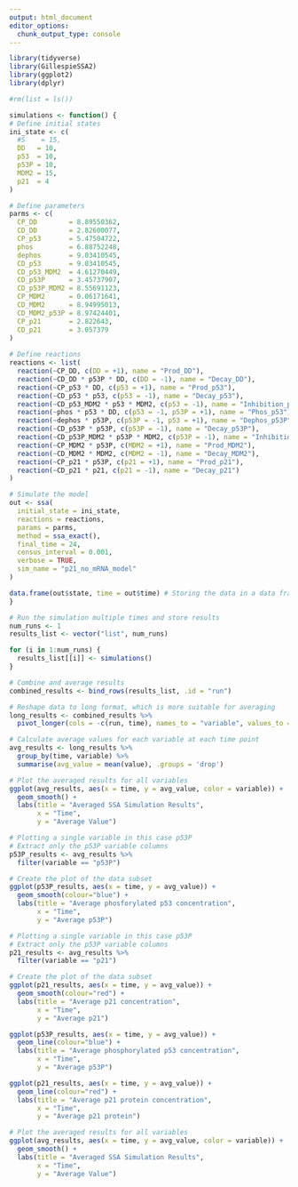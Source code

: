 ```yaml
---
output: html_document
editor_options: 
  chunk_output_type: console
---
```


```r
library(tidyverse)
library(GillespieSSA2)
library(ggplot2)
library(dplyr)

```

```r
#rm(list = ls())

simulations <- function() {
# Define initial states
ini_state <- c(
  #S    = 15, 
  DD   = 10, 
  p53  = 10, 
  p53P = 10,
  MDM2 = 15,
  p21  = 4
)

# Define parameters 
parms <- c(
  CP_DD        = 8.89550362,        
  CD_DD        = 2.82600077, 
  CP_p53       = 5.47504722,
  phos         = 6.88752248, 
  dephos       = 9.03410545, 
  CD_p53       = 9.03410545, 
  CD_p53_MDM2  = 4.61270449,
  CD_p53P      = 3.45737907,
  CD_p53P_MDM2 = 8.55691123,
  CP_MDM2      = 0.06171641,
  CD_MDM2      = 8.94995013,
  CD_MDM2_p53P = 8.97424401,
  CP_p21       = 2.822643,
  CD_p21       = 3.057379
) 
       
# Define reactions
reactions <- list(
  reaction(~CP_DD, c(DD = +1), name = "Prod_DD"),
  reaction(~CD_DD * p53P * DD, c(DD = -1), name = "Decay_DD"),
  reaction(~CP_p53 * DD, c(p53 = +1), name = "Prod_p53"),
  reaction(~CD_p53 * p53, c(p53 = -1), name = "Decay_p53"),
  reaction(~CD_p53_MDM2 * p53 * MDM2, c(p53 = -1), name = "Inhibition_p53_MDM2"),
  reaction(~phos * p53 * DD, c(p53 = -1, p53P = +1), name = "Phos_p53"),
  reaction(~dephos * p53P, c(p53P = -1, p53 = +1), name = "Dephos_p53P"),
  reaction(~CD_p53P * p53P, c(p53P = -1), name = "Decay_p53P"),
  reaction(~CD_p53P_MDM2 * p53P * MDM2, c(p53P = -1), name = "Inhibition_p53P_MDM2"),
  reaction(~CP_MDM2 * p53P, c(MDM2 = +1), name = "Prod_MDM2"),
  reaction(~CD_MDM2 * MDM2, c(MDM2 = -1), name = "Decay_MDM2"),
  reaction(~CP_p21 * p53P, c(p21 = +1), name = "Prod_p21"),
  reaction(~CD_p21 * p21, c(p21 = -1), name = "Decay_p21")
)

# Simulate the model
out <- ssa(
  initial_state = ini_state,
  reactions = reactions,
  params = parms,
  method = ssa_exact(),
  final_time = 24,
  census_interval = 0.001,
  verbose = TRUE,
  sim_name = "p21_no_mRNA_model"
)

data.frame(out$state, time = out$time) # Storing the data in a data frame
}

# Run the simulation multiple times and store results
num_runs <- 1
results_list <- vector("list", num_runs)

for (i in 1:num_runs) {
  results_list[[i]] <- simulations()
}

# Combine and average results
combined_results <- bind_rows(results_list, .id = "run")

# Reshape data to long format, which is more suitable for averaging
long_results <- combined_results %>% 
  pivot_longer(cols = -c(run, time), names_to = "variable", values_to = "value")

# Calculate average values for each variable at each time point
avg_results <- long_results %>%
  group_by(time, variable) %>%
  summarise(avg_value = mean(value), .groups = 'drop')

# Plot the averaged results for all variables
ggplot(avg_results, aes(x = time, y = avg_value, color = variable)) +
  geom_smooth() +
  labs(title = "Averaged SSA Simulation Results",
       x = "Time",
       y = "Average Value") 
```

```r
# Plotting a single variable in this case p53P
# Extract only the p53P variable columns
p53P_results <- avg_results %>%
  filter(variable == "p53P")

# Create the plot of the data subset
ggplot(p53P_results, aes(x = time, y = avg_value)) +
  geom_smooth(colour="blue") +
  labs(title = "Average phosforylated p53 concentration",
       x = "Time",
       y = "Average p53P")
```

```r
# Plotting a single variable in this case p53P
# Extract only the p53P variable columns
p21_results <- avg_results %>%
  filter(variable == "p21")

# Create the plot of the data subset
ggplot(p21_results, aes(x = time, y = avg_value)) +
  geom_smooth(colour="red") +
  labs(title = "Average p21 concentration",
       x = "Time",
       y = "Average p21")
```

```r
ggplot(p53P_results, aes(x = time, y = avg_value)) +
  geom_line(colour="blue") +
  labs(title = "Average phosphorylated p53 concentration",
       x = "Time",
       y = "Average p53P")

ggplot(p21_results, aes(x = time, y = avg_value)) +
  geom_line(colour="red") +
  labs(title = "Average p21 protein concentration",
       x = "Time",
       y = "Average p21 protein")
```

```r
# Plot the averaged results for all variables
ggplot(avg_results, aes(x = time, y = avg_value, color = variable)) +
  geom_smooth() +
  labs(title = "Averaged SSA Simulation Results",
       x = "Time",
       y = "Average Value") 
```

